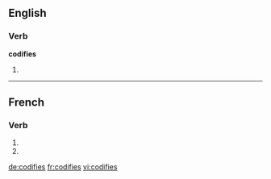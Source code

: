 {{also|codifiés}}
==English==

===Verb===
'''codifies'''

# {{third-person singular of|[[codify]]}}

----

==French==

===Verb===
{{fr-verb-form}}

# {{conjugation of|codifier||2|s|pres|ind|lang=fr}}
# {{conjugation of|codifier||2|s|pres|sub|lang=fr}}


[[de:codifies]]
[[fr:codifies]]
[[vi:codifies]]